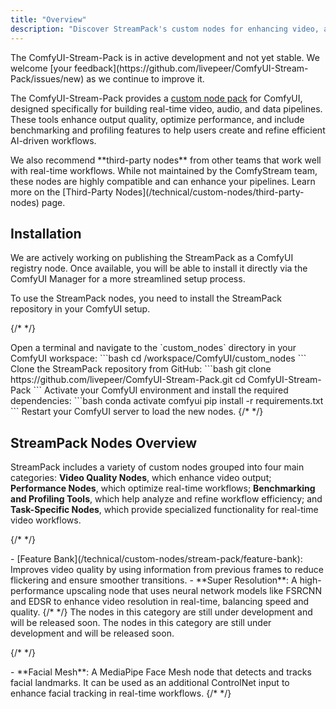 ```yaml
---
title: "Overview"
description: "Discover StreamPack's custom nodes for enhancing video, audio, and data workflows with real-time performance."
---
```


<Info>
  The ComfyUI-Stream-Pack is in active development and not yet stable. We
  welcome [your
  feedback](https://github.com/livepeer/ComfyUI-Stream-Pack/issues/new) as we
  continue to improve it.
</Info>

The ComfyUI-Stream-Pack provides a [custom node pack](https://github.com/livepeer/ComfyUI-Stream-Pack) for ComfyUI, designed specifically for building real-time video, audio, and data pipelines. These tools enhance output quality, optimize performance, and include benchmarking and profiling features to help users create and refine efficient AI-driven workflows.

<Tip>
  We also recommend **third-party nodes** from other teams that work well with
  real-time workflows. While not maintained by the ComfyStream team, these nodes
  are highly compatible and can enhance your pipelines. Learn more on the
  [Third-Party Nodes](/technical/custom-nodes/third-party-nodes) page.
</Tip>

## Installation

<Note>
  We are actively working on publishing the StreamPack as a ComfyUI registry
  node. Once available, you will be able to install it directly via the ComfyUI
  Manager for a more streamlined setup process.
</Note>

To use the StreamPack nodes, you need to install the StreamPack repository in your ComfyUI setup.

{/* <!-- prettier-ignore-start --> */}

<Steps>
  <Step title="Navigate to the custom_nodes directory">
    Open a terminal and navigate to the `custom_nodes` directory in your ComfyUI workspace:
    ```bash
    cd /workspace/ComfyUI/custom_nodes
    ```
  </Step>
  <Step title="Clone the StreamPack repository">
    Clone the StreamPack repository from GitHub:
    ```bash
    git clone https://github.com/livepeer/ComfyUI-Stream-Pack.git
    cd ComfyUI-Stream-Pack
    ```
  </Step>
  <Step title="Install dependencies">
    Activate your ComfyUI environment and install the required dependencies:
    ```bash
    conda activate comfyui
    pip install -r requirements.txt
    ```
  </Step>
  <Step title="Restart ComfyUI">
    Restart your ComfyUI server to load the new nodes.
  </Step>
</Steps>
{/* <!-- prettier-ignore-end --> */}

## StreamPack Nodes Overview

StreamPack includes a variety of custom nodes grouped into four main categories: **Video Quality Nodes**, which enhance video output; **Performance Nodes**, which optimize real-time workflows; **Benchmarking and Profiling Tools**, which help analyze and refine workflow efficiency; and **Task-Specific Nodes**, which provide specialized functionality for real-time video workflows.

{/* <!-- prettier-ignore-start --> */}

<Accordion title="Video Quality Nodes">
  - [Feature Bank](/technical/custom-nodes/stream-pack/feature-bank): Improves video quality by using information from previous frames to reduce flickering and ensure smoother transitions.
  - **Super Resolution**: A high-performance upscaling node that uses neural network models like FSRCNN and EDSR to enhance video resolution in real-time, balancing speed and quality.
</Accordion>
{/* <!-- prettier-ignore-end --> */}

<Accordion title="Performance Nodes">
  <Note>
    The nodes in this category are still under development and will be released
    soon.
  </Note>
</Accordion>

<Accordion title="Benchmarking and Profiling Tools">
  <Note>
    The nodes in this category are still under development and will be released
    soon.
  </Note>
</Accordion>

{/* <!-- prettier-ignore-start --> */}

<Accordion title="Task-Specific Nodes">
  - **Facial Mesh**: A MediaPipe Face Mesh node that detects and tracks facial landmarks. It can be used as an additional ControlNet input to enhance facial tracking in real-time workflows.
</Accordion>
{/* <!-- prettier-ignore-end --> */}
